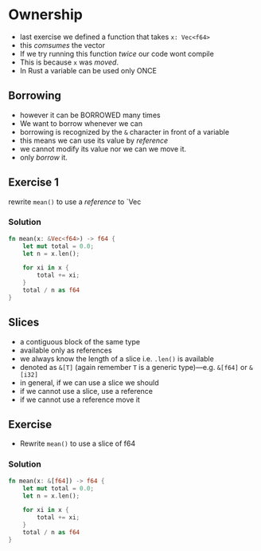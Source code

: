 # Ownership

- last exercise we defined a function that takes `x: Vec<f64>`
- this _comsumes_ the vector
- If we try running this function _twice_ our code wont compile
- This is because `x` was _moved_.
- In Rust a variable can be used only ONCE


## Borrowing

- however it can be BORROWED many times
- We want to borrow whenever we can
- borrowing is recognized by the `&` character in front of a variable
- this means we can use its value by _reference_
- we cannot modify its value nor we can we move it.
- only _borrow_ it.

## Exercise 1

rewrite `mean()` to use a _reference_ to `Vec<f64>


### Solution

```rust
fn mean(x: &Vec<f64>) -> f64 {
    let mut total = 0.0;
    let n = x.len();

    for xi in x {
        total += xi;
    }
    total / n as f64
}
```


## Slices

- a contiguous block of the same type
- available only as references
- we always know the length of a slice i.e. `.len()` is available
- denoted as `&[T]` (again remember `T` is a generic type)—e.g. `&[f64]` or `&[i32]`
- in general, if we can use a slice we should
- if we cannot use a slice, use a reference
- if we cannot use a reference move it

## Exercise

- Rewrite `mean()` to use a slice of f64

### Solution

```rust
fn mean(x: &[f64]) -> f64 {
    let mut total = 0.0;
    let n = x.len();

    for xi in x {
        total += xi;
    }
    total / n as f64
}
```
